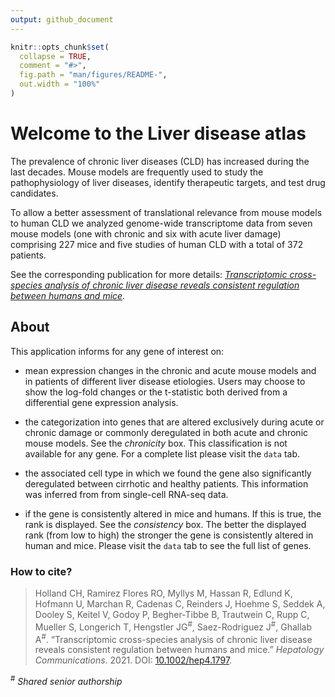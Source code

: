 ```yaml
---
output: github_document
---
```


<!-- README.md is generated from README.Rmd. Please edit that file -->

```r
knitr::opts_chunk$set(
  collapse = TRUE,
  comment = "#>",
  fig.path = "man/figures/README-",
  out.width = "100%"
)
```

# Welcome to the Liver disease atlas

<!-- badges: start -->
<!-- badges: end -->

The prevalence of chronic liver diseases (CLD) has increased during the last decades. Mouse models are frequently used to study the pathophysiology of liver diseases, identify therapeutic targets, and test drug candidates.

To allow a better assessment of translational relevance from mouse models to human CLD we analyzed genome-wide transcriptome data from seven mouse models (one with chronic and six with acute liver damage) comprising 227 mice and five studies of human CLD with a total of 372 patients. 

See the corresponding publication for more details: [_Transcriptomic cross-species analysis of chronic liver disease reveals consistent regulation between humans and mice_](https://doi.org/10.1002/hep4.1797).

## About

This application informs for any gene of interest on: 

* mean expression changes in the chronic and acute mouse models and in patients of different liver disease etiologies. Users may choose to show the log-fold changes or the t-statistic both derived from a differential gene expression analysis.

* the categorization into genes that are altered exclusively during acute or chronic damage or commonly deregulated in both acute and chronic mouse models. See the _chronicity_ box. This classification is not available for any gene. For a complete list please visit the `data` tab.
 
* the associated cell type in which we found the gene also significantly deregulated between cirrhotic and healthy patients. This information was inferred from from single-cell RNA-seq data.

* if the gene is consistently altered in mice and humans. If this is true, the rank is displayed. See the _consistency_ box. The better the displayed rank (from low to high) the stronger the gene is consistently altered in human and mice. Please visit the `data` tab to see the full list of genes.

### How to cite?
>Holland CH, Ramirez Flores RO, Myllys M, Hassan R, Edlund K, Hofmann U, Marchan R, Cadenas C, Reinders J, Hoehme S, Seddek A, Dooley S, Keitel V, Godoy P, Begher-Tibbe B, Trautwein C, Rupp C, Mueller S, Longerich T, Hengstler JG^#^, Saez-Rodriguez J^#^, Ghallab A^#^. "Transcriptomic cross-species analysis of chronic liver disease reveals consistent regulation between humans and mice." _Hepatology Communications_. 2021. DOI: [10.1002/hep4.1797](https://doi.org/10.1002/hep4.1797).

^#^ _Shared senior authorship_
